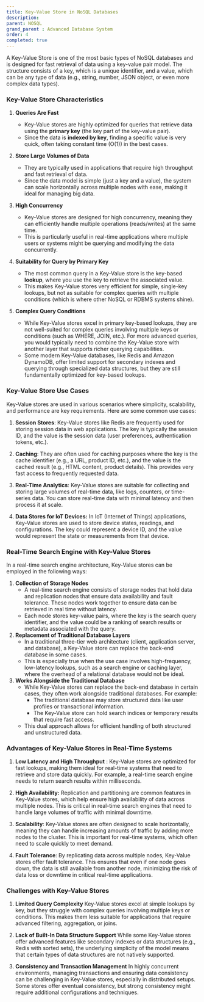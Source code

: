 ```yaml
---
title: Key-Value Store in NoSQL Databases
description:
parent: NOSQL
grand_parent : Advanced Database System
order: 4
completed: true
---
```


A Key-Value Store is one of the most basic types of NoSQL databases and is designed for fast retrieval of data using a key-value pair model. The structure consists of a key, which is a unique identifier, and a value, which can be any type of data (e.g., string, number, JSON object, or even more complex data types).

### Key-Value Store Characteristics
1. **Queries Are Fast**
    * Key-Value stores are highly optimized for queries that retrieve data using the **primary key** (the key part of the key-value pair).
    * Since the data is **indexed by key**, finding a specific value is very quick, often taking constant time (O(1)) in the best cases.

2. **Store Large Volumes of Data**
    * They are typically used in applications that require high throughput and fast retrieval of data.
    * Since the data model is simple (just a key and a value), the system can scale horizontally across multiple nodes with ease, making it ideal for managing big data.

3.  **High Concurrency**
    * Key-Value stores are designed for high concurrency, meaning they can efficiently handle multiple operations (reads/writes) at the same time.
    * This is particularly useful in real-time applications where multiple users or systems might be querying and modifying the data concurrently.

4. **Suitability for Query by Primary Key**
    * The most common query in a Key-Value store is the key-based **lookup**, where you use the key to retrieve the associated value.
    * This makes Key-Value stores very efficient for simple, single-key lookups, but not as suitable for complex queries with multiple conditions (which is where other NoSQL or RDBMS systems shine).

5. **Complex Query Conditions**
    * While Key-Value stores excel in primary key-based lookups, they are not well-suited for complex queries involving multiple keys or conditions (such as WHERE, JOIN, etc.). For more advanced queries, you would typically need to combine the Key-Value store with another layer that supports richer querying capabilities.
    * Some modern Key-Value databases, like Redis and Amazon DynamoDB, offer limited support for secondary indexes and querying through specialized data structures, but they are still fundamentally optimized for key-based lookups.

### Key-Value Store Use Cases
Key-Value stores are used in various scenarios where simplicity, scalability, and performance are key requirements. Here are some common use cases:

1. **Session Stores**: Key-Value stores like Redis are frequently used for storing session data in web applications. The key is typically the session ID, and the value is the session data (user preferences, authentication tokens, etc.).

2. **Caching**: They are often used for caching purposes where the key is the cache identifier (e.g., a URL, product ID, etc.), and the value is the cached result (e.g., HTML content, product details). This provides very fast access to frequently requested data.

3. **Real-Time Analytics**: Key-Value stores are suitable for collecting and storing large volumes of real-time data, like logs, counters, or time-series data. You can store real-time data with minimal latency and then process it at scale.

4. **Data Stores for IoT Devices:** In IoT (Internet of Things) applications, Key-Value stores are used to store device states, readings, and configurations. The key could represent a device ID, and the value would represent the state or measurements from that device.

### Real-Time Search Engine with Key-Value Stores
In a real-time search engine architecture, Key-Value stores can be employed in the following ways:

1. **Collection of Storage Nodes**
    * A real-time search engine consists of storage nodes that hold data and replication nodes that ensure data availability and fault tolerance. These nodes work together to ensure data can be retrieved in real time without latency.
    * Each node stores key-value pairs, where the key is the search query identifier, and the value could be a ranking of search results or metadata associated with the query.
2. **Replacement of Traditional Database Layers**
    * In a traditional three-tier web architecture (client, application server, and database), a Key-Value store can replace the back-end database in some cases.
    * This is especially true when the use case involves high-frequency, low-latency lookups, such as a search engine or caching layer, where the overhead of a relational database would not be ideal.
3. **Works Alongside the Traditional Database**
    * While Key-Value stores can replace the back-end database in certain cases, they often work alongside traditional databases. For example:
        * The traditional database may store structured data like user profiles or transactional information.
        * The Key-Value store can hold search indices or temporary results that require fast access.
    * This dual approach allows for efficient handling of both structured and unstructured data.

### Advantages of Key-Value Stores in Real-Time Systems
1. **Low Latency and High Throughput** : Key-Value stores are optimized for fast lookups, making them ideal for real-time systems that need to retrieve and store data quickly. For example, a real-time search engine needs to return search results within milliseconds.

2. **High Availability:** Replication and partitioning are common features in Key-Value stores, which help ensure high availability of data across multiple nodes. This is critical in real-time search engines that need to handle large volumes of traffic with minimal downtime.

3. **Scalability**: Key-Value stores are often designed to scale horizontally, meaning they can handle increasing amounts of traffic by adding more nodes to the cluster. This is important for real-time systems, which often need to scale quickly to meet demand.

4. **Fault Tolerance**: By replicating data across multiple nodes, Key-Value stores offer fault tolerance. This ensures that even if one node goes down, the data is still available from another node, minimizing the risk of data loss or downtime in critical real-time applications.

### Challenges with Key-Value Stores
1. **Limited Query Complexity**
Key-Value stores excel at simple lookups by key, but they struggle with complex queries involving multiple keys or conditions. This makes them less suitable for applications that require advanced filtering, aggregation, or joins.

2. **Lack of Built-In Data Structure Support**
While some Key-Value stores offer advanced features like secondary indexes or data structures (e.g., Redis with sorted sets), the underlying simplicity of the model means that certain types of data structures are not natively supported.

3. **Consistency and Transaction Management**
In highly concurrent environments, managing transactions and ensuring data consistency can be challenging in Key-Value stores, especially in distributed setups. Some stores offer eventual consistency, but strong consistency might require additional configurations and techniques.